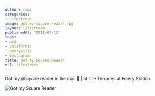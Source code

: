```yaml
---
author: rami
categories:
- Lifestream
image: got-my-square-reader.jpg
layout: lifestream
publishedAt: '2012-09-12'
tags:
- usa
- california
- emeryville
- instagram
title: Got my Square Reader
url: lifestream
---
```


Got my @square reader in the mail 🙂 | at The Terraces at Emery Station

![Got my Square Reader](/assets/images/content/lifestream/got-my-square-reader.jpg)